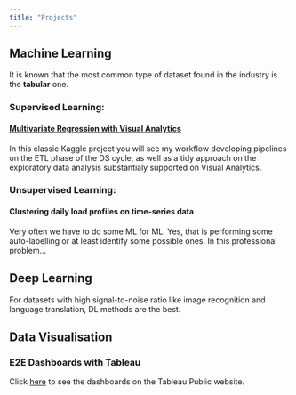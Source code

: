 ```yaml
---
title: "Projects"
---
```


## Machine Learning
It is known that the most common type of dataset found in the industry is the **tabular** one.

### Supervised Learning:
#### [Multivariate Regression with Visual Analytics](https://jorgethomasm.github.io/Ames-house-prices-prediction/HousePrices.html){target="_blank"}
In this classic Kaggle project you will see my workflow developing pipelines on the ETL phase of the DS cycle, as well as a tidy approach on the exploratory data analysis substantialy supported on Visual Analytics.

### Unsupervised Learning:
#### Clustering daily load profiles on time-series data
Very often we have to do some ML for ML. Yes, that is performing some auto-labelling or at least identify some possible ones. In this professional problem...

## Deep Learning
For datasets with high signal-to-noise ratio like image recognition and language translation, DL methods are the best.

## Data Visualisation
### E2E Dashboards with Tableau
Click [here](https://public.tableau.com/app/profile/iosb.mrd/viz/DynOpt-En-DemoLoerrach/Monitoring){target="_blank"} to see the dashboards on the Tableau Public website.
